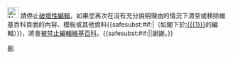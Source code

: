 [[File:Nuvola apps important.svg|25px|link=]] 請停止[[WP:VAN|破壞性編輯]]，如果您再次在沒有充分說明理由的情況下清空或移除維基百科頁面的內容、模板或其他資料{{<includeonly>safesubst:</includeonly>#if:{{{1|}}}|（如閣下於[[:{{{1}}}]]的編輯）}}，將會[[Wikipedia:封禁方針|被禁止編輯維基百科]]。{{<includeonly>safesubst:</includeonly>#if:{{{2|}}}|{{{2}}}|謝謝。}}<!-- Template:uw-delete3 --><noinclude>
{{Templatesnotice|series = uw-delete|s1 = uw-d3|s2 = uw-b3|max = 4im}}
[[Category:用戶警告模板|刪]]
</noinclude>